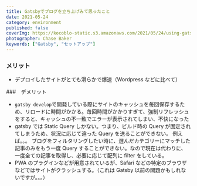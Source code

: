 ```yaml
---
title: Gatsbyでブログを立ち上げみて思ったこと
date: 2021-05-24
category: environment
published: false
coverImg: https://kocoblo-static.s3.amazonaws.com/2021/05/24/using-gatsby/cover-img.jpg
photographer: Chase Baker
keywords: ["Gatsby", "セットアップ"]
---
```


### メリット

- デプロイしたサイトがとても滑らかで爆速（Wordpress などに比べて）

###　デメリット

- `gatsby develop`で開発している際にサイトのキャッシュを毎回保存するため、リロードに時間がかかる。毎回時間がかかりすぎて、強制リフレッシュをすると、キャッシュの不一致でエラーが表示されてしまい、不快になった
- gatsby では Static Query しかない。つまり、ビルド時の Query が固定されてしまうため、状況に応じて違った Query を送ることができない。
  例えば。。。
  ブログをフィルタリングしたい時に、選んだカテゴリーにマッチした記事のみをもう一度 Query することができない。なので現在は代わりに、一度全ての記事を取得し、必要に応じて配列に filter をしている。
- PWA のプラグインなどが用意されているが、Safari などの特定のブラウザなどではサイトがクラッシュする。（これは Gatsby 以前の問題かもしれないですが。。。）
